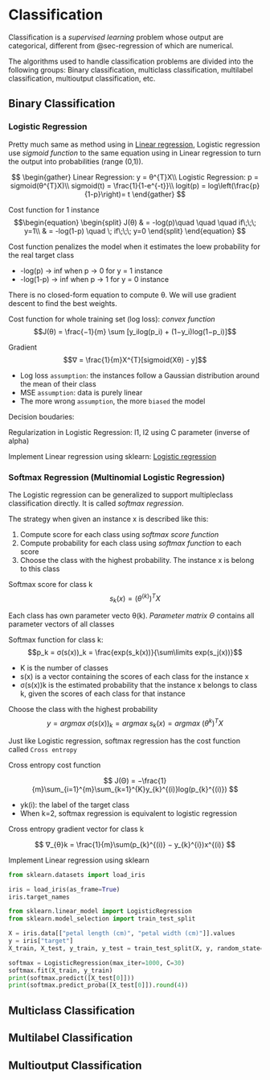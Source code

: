 # Classification {#sec-classification}

Classification is a *supervised learning* problem whose output are categorical, different from @sec-regression of which are numerical. 

The algorithms used to handle classification problems are divided into the following groups: Binary classification, multiclass classification, multilabel classification, multioutput classification, etc.


## Binary Classification

### Logistic Regression 

Pretty much same as method using in [Linear regression](regression.qmd#linear-regression), Logistic regression use *sigmoid function* to the same equation using in Linear regression to turn the output into probabilities (range (0,1)).

$$
\begin{gather}
Linear Regression: y = θ^{T}X\\
Logistic Regression: p = sigmoid(θ^{T}X)\\
sigmoid(t) = \frac{1}{1-e^{-t}}\\
logit(p) = log\left(\frac{p}{1-p}\right)= t
\end{gather}
$$

Cost function for 1 instance
$$\begin{equation}
\begin{split}
J(θ) & = -log(p)\quad \quad \quad if\;\;\; y=1\\
 & = -log(1-p) \quad \; if\;\;\;  y=0
\end{split}
\end{equation}
$$

::: {.callout-note}
Cost function penalizes the model when it estimates the loew probability for the real target class

- -log(p) -> inf when p -> 0 for y = 1 instance\
- -log(1-p) -> inf when p -> 1 for y = 0 instance
:::

There is no closed-form equation to compute θ. We will use gradient descent to find the best weights.

Cost function for whole training set (log loss): *convex function*
$$J(θ) = \frac{−1}{m} \sum [y_ilog(p_i) + (1−y_i)log(1−p_i)]$$

Gradient
$$∇ = \frac{1}{m}X^{T}[sigmoid(Xθ) - y]$$

::: {.callout-important}
- Log loss `assumption`: the instances follow a Gaussian distribution around the mean of their class\
- MSE `assumption`: data is purely linear\
- The more wrong `assumption`, the more `biased` the model
:::

Decision boudaries: 


::: {.callout-tip}
Regularization in Logistic Regression: l1, l2 using C parameter (inverse of alpha)
:::

Implement Linear regression using sklearn: [Logistic regression](hands-on-classification.qmd#logistic-regression)


### Softmax Regression (Multinomial Logistic Regression)

The Logistic regression can be generalized to support multipleclass classification directly. It is called *softmax regression*. 

The strategy when given an instance x is described like this:

1. Compute score for each class using *softmax score function*
2. Compute probability for each class using *softmax function* to each score
3. Choose the class with the highest probability. The instance x is belong to this class

Softmax score for class k
$$s_k(x) = (θ^{(k)})^{T}X$$

::: {.callout-note}
Each class has own parameter vecto θ(k). *Parameter matrix Θ* contains all parameter vectors of all classes
:::

Softmax function for class k: 
$$p_k = σ(s(x))_k = \frac{exp(s_k(x))}{\sum\limits exp(s_j(x))}$$

- K is the number of classes\
- s(x) is a vector containing the scores of each class for the instance x\
- σ(s(x))k is the estimated probability that the instance x belongs to class k, given the scores of each class for that instance\

Choose the class with the highest probability
$$y= argmax\; σ(s(x))_k= argmax\;s_k(x) = argmax\; (θ^{k})^{T}X$$

Just like Logistic regression, softmax regression has the cost function called `Cross entropy`

Cross entropy cost function

$$
J(Θ) = −\frac{1}{m}\sum_{i=1}^{m}\sum_{k=1}^{K}y_{k}^{(i)}log(p_{k}^{(i)})
$$

::: {.callout-note}
- yk(i): the label of the target class\
- When k=2, softmax regression is equivalent to logistic regression
:::

Cross entropy gradient vector for class k

$$
∇_{θ}k = \frac{1}{m}\sum(p_{k}^{(i)} − y_{k}^{i})x^{(i)}
$$

Implement Linear regression using sklearn

```python
from sklearn.datasets import load_iris

iris = load_iris(as_frame=True)
iris.target_names
```

```python
from sklearn.linear_model import LogisticRegression
from sklearn.model_selection import train_test_split

X = iris.data[["petal length (cm)", "petal width (cm)"]].values
y = iris["target"]
X_train, X_test, y_train, y_test = train_test_split(X, y, random_state=42)

softmax = LogisticRegression(max_iter=1000, C=30)
softmax.fit(X_train, y_train)
print(softmax.predict([X_test[0]]))
print(softmax.predict_proba([X_test[0]]).round(4))
```


## Multiclass Classification



## Multilabel Classification



## Multioutput Classification



